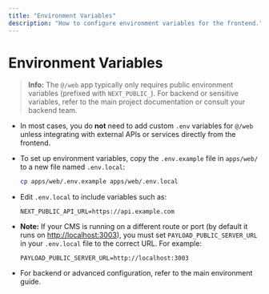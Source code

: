 ```yaml
---
title: "Environment Variables"
description: "How to configure environment variables for the frontend."
---
```


# Environment Variables

> **Info:** The `@/web` app typically only requires public environment variables (prefixed with `NEXT_PUBLIC_`). For backend or sensitive variables, refer to the main project documentation or consult your backend team.

- In most cases, you do **not** need to add custom `.env` variables for `@/web` unless integrating with external APIs or services directly from the frontend.
- To set up environment variables, copy the `.env.example` file in `apps/web/` to a new file named `.env.local`:
  ```bash
  cp apps/web/.env.example apps/web/.env.local
  ```
- Edit `.env.local` to include variables such as:
  ```env
  NEXT_PUBLIC_API_URL=https://api.example.com
  ```

- **Note:** If your CMS is running on a different route or port (by default it runs on [http://localhost:3003](http://localhost:3003)), you must set `PAYLOAD_PUBLIC_SERVER_URL` in your `.env.local` file to the correct URL. For example:
  ```env
  PAYLOAD_PUBLIC_SERVER_URL=http://localhost:3003
  ```

- For backend or advanced configuration, refer to the main environment guide.